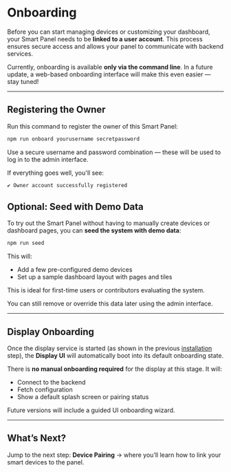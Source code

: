 
# Onboarding

Before you can start managing devices or customizing your dashboard, your Smart Panel needs to be **linked to a user account**.
This process ensures secure access and allows your panel to communicate with backend services.

Currently, onboarding is available **only via the command line**. In a future update, a web-based onboarding interface
will make this even easier — stay tuned!

---

## Registering the Owner

Run this command to register the owner of this Smart Panel:

```bash copy
npm run onboard yourusername secretpassword
```

<Callout type="info">
	Use a secure username and password combination — these will be used to log in to the admin interface.
</Callout>

If everything goes well, you'll see:

```bash
✔ Owner account successfully registered
```

## Optional: Seed with Demo Data

To try out the Smart Panel without having to manually create devices or dashboard pages, you can **seed the system with demo data**:

```bash copy
npm run seed
```

This will:
- Add a few pre-configured demo devices
- Set up a sample dashboard layout with pages and tiles

<Callout>
	This is ideal for first-time users or contributors evaluating the system.
</Callout>

You can still remove or override this data later using the admin interface.

---

## Display Onboarding

Once the display service is started (as shown in the previous [installation](/docs/get-started/installation) step), the **Display UI**
will automatically boot into its default onboarding state.

There is **no manual onboarding required** for the display at this stage. It will:

- Connect to the backend
- Fetch configuration
- Show a default splash screen or pairing status

<Callout type="info">
	Future versions will include a guided UI onboarding wizard.
</Callout>

---

## What’s Next?

Jump to the next step: **Device Pairing** → where you’ll learn how to link your smart devices to the panel.
